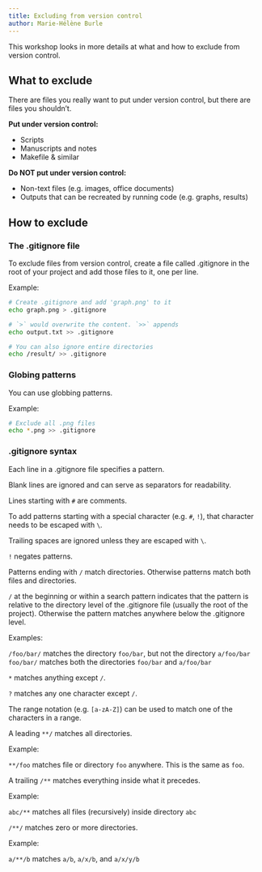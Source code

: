 ```yaml
---
title: Excluding from version control
author: Marie-Hélène Burle
---
```


:::{.def}

This workshop looks in more details at what and how to exclude from version control.

:::

## What to exclude

There are files you really want to put under version control, but there are files you shouldn't.

**Put under version control:**

- Scripts
- Manuscripts and notes
- Makefile & similar

**Do NOT put under version control:**

- Non-text files (e.g. images, office documents)
- Outputs that can be recreated by running code (e.g. graphs, results)

## How to exclude

### The .gitignore file

To exclude files from version control, create a file called .gitignore in the root of your project and add those files to it, one per line.

:::{.example}

Example:

:::

```.bash
# Create .gitignore and add 'graph.png' to it
echo graph.png > .gitignore

# `>` would overwrite the content. `>>` appends
echo output.txt >> .gitignore

# You can also ignore entire directories
echo /result/ >> .gitignore
```

### Globing patterns

You can use globbing patterns.

:::{.example}

Example:

:::

```.bash
# Exclude all .png files
echo *.png >> .gitignore
```

### .gitignore syntax

Each line in a .gitignore file specifies a pattern.

Blank lines are ignored and can serve as separators for readability.

Lines starting with `#` are comments.

To add patterns starting with a special character (e.g. `#`, `!`), that character needs to be escaped with `\`.

Trailing spaces are ignored unless they are escaped with `\`.

`!` negates patterns.

Patterns ending with `/` match directories. Otherwise patterns match both files and directories.

`/` at the beginning or within a search pattern indicates that the pattern is relative to the directory level of the .gitignore file (usually the root of the project). Otherwise the pattern matches anywhere below the .gitignore level.

:::{.example}

Examples:

`/foo/bar/` matches the directory `foo/bar`, but not the directory `a/foo/bar` \
`foo/bar/` matches both the directories `foo/bar` and `a/foo/bar`

:::

`*` matches anything except `/`.

`?` matches any one character except `/`.

The range notation (e.g. `[a-zA-Z]`) can be used to match one of the characters in a range.

A leading `**/` matches all directories.

:::{.example}

Example:

`**/foo` matches file or directory `foo` anywhere. This is the same as `foo`.

:::

A trailing `/**` matches everything inside what it precedes.

:::{.example}

Example:

`abc/**` matches all files (recursively) inside directory `abc`

:::

`/**/` matches zero or more directories.

:::{.example}

Example:

`a/**/b` matches `a/b`, `a/x/b`, and `a/x/y/b`

:::
